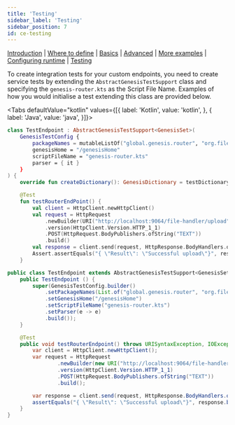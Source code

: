 ---
title: 'Testing'
sidebar_label: 'Testing'
sidebar_position: 7
id: ce-testing
---

[Introduction](/creating-applications/defining-your-application/integrations/custom-endpoints/custom-endpoints/)  | [Where to define](/creating-applications/defining-your-application/integrations/custom-endpoints/ce-define/) | [Basics](/creating-applications/defining-your-application/integrations/custom-endpoints/ce-technical-details/) |  [Advanced](/creating-applications/defining-your-application/integrations/custom-endpoints/ce-advanced-technical-details/) | [More examples](/creating-applications/defining-your-application/integrations/custom-endpoints/ce-more-examples/) | [Configuring runtime](/creating-applications/defining-your-application/integrations/custom-endpoints/ce-configuring-runtime/) | [Testing](/creating-applications/defining-your-application/integrations/custom-endpoints/ce-testing/)

To create integration tests for your custom endpoints, you need to create service tests by extending the `AbstractGenesisTestSupport` class and specifying the `genesis-router.kts` as the Script File Name. Examples of how you would initialise a test extending this class are provided below.

<Tabs defaultValue="kotlin" values={[{ label: 'Kotlin', value: 'kotlin', }, { label: 'Java', value: 'java', }]}>
<TabItem value="kotlin">

```kotlin
class TestEndpoint : AbstractGenesisTestSupport<GenesisSet>(
    GenesisTestConfig {
        packageNames = mutableListOf("global.genesis.router", "org.file.processor")
        genesisHome = "/genesisHome"
        scriptFileName = "genesis-router.kts"
        parser = { it }
    }
) {
    override fun createDictionary(): GenesisDictionary = testDictionary()}

    @Test
    fun testRouterEndPoint() {
        val client = HttpClient.newHttpClient()
        val request = HttpRequest
            .newBuilder(URI("http://localhost:9064/file-handler/upload")) //the second package name should refer to the package of your custom endpoints
            .version(HttpClient.Version.HTTP_1_1)
            .POST(HttpRequest.BodyPublishers.ofString("TEXT"))
            .build()
        val response = client.send(request, HttpResponse.BodyHandlers.ofString())
        Assert.assertEquals("{ \"Result\": \"Successful upload\"}", response.body())
    }
```

</TabItem>
<TabItem value="java">

```java
public class TestEndpoint extends AbstractGenesisTestSupport<GenesisSet> {
    public TestEndpoint () {
        super(GenesisTestConfig.builder()
            .setPackageNames(List.of("global.genesis.router", "org.file.processor")) //the second package name should refer to the package of your custom endpoints
            .setGenesisHome("/genesisHome")
            .setScriptFileName("genesis-router.kts")
            .setParser(e -> e)
            .build());
    }

    @Test
    public void testRouterEndpoint() throws URISyntaxException, IOException, InterruptedException {
        var client = HttpClient.newHttpClient();
        var request = HttpRequest
                .newBuilder(new URI("http://localhost:9064/file-handler/upload")) //This localhost, using the webPort specified in genesis-router.kts, and then the registered endpoint name
                .version(HttpClient.Version.HTTP_1_1)
                .POST(HttpRequest.BodyPublishers.ofString("TEXT"))
                .build();

        var response = client.send(request, HttpResponse.BodyHandlers.ofString());
        assertEquals("{ \"Result\": \"Successful upload\"}", response.body());
    }
}
```

</TabItem>
</Tabs>